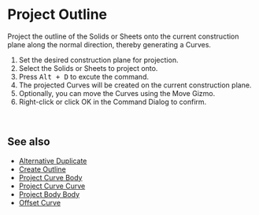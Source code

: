 
# Project Outline

<Reference shortcut="Alt + D" command="Project Outline" button="" />

Project the outline of the Solids or Sheets onto the current construction plane along the normal direction, thereby generating a Curves.

1. Set the desired construction plane for projection.
2. Select the Solids or Sheets to project onto.
3. Press <kbd>Alt + D</kbd> to excute the command.
4. The projected Curves will be created on the current construction plane.
5. Optionally, you can move the Curves using the Move Gizmo.
6. Right-click or click OK in the Command Dialog to confirm.
<br/>
<VideoPlayer fileName="project-outline"/>

## See also
- [Alternative Duplicate](./alternative-duplicate)
- [Create Outline](./create-outline)
- [Project Curve Body](./project-curve-body)
- [Project Curve Curve](./project-curve-curve)
- [Project Body Body](./project-body-body)
- [Offset Curve](./offset-curve)
